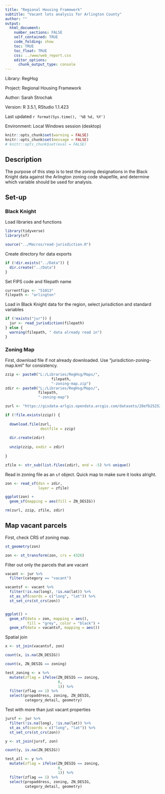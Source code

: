 ```yaml
---
title: "Regional Housing Framework"
subtitle: "Vacant lots analysis for Arlington County"
author: ""
output:
  html_document:
    number_sections: FALSE
    self_contained: TRUE
    code_folding: show
    toc: TRUE
    toc_float: TRUE
    css: ../www/web_report.css
    editor_options:
      chunk_output_type: console
---
```


<link rel="stylesheet" href="//fonts.googleapis.com/css?family=Lato" />

Library: RegHsg

Project: Regional Housing Framework

Author: Sarah Strochak

Version: R 3.5.1, RStudio 1.1.423

Last updated `r format(Sys.time(), '%B %d, %Y')`

Environment: Local Windows session (desktop)


```r
knitr::opts_chunk$set(warning = FALSE)
knitr::opts_chunk$set(message = FALSE)
# knitr::opts_chunk$set(eval = FALSE)
```

## Description

The purpose of this step is to test the zoning designations in the Black Knight data against the Arlington zoning code shapefile, and determine which variable should be used for analysis.

## Set-up

### Black Knight
Load libraries and functions
```r
library(tidyverse)
library(sf)

source("../Macros/read-jurisdiction.R")

```

Create directory for data exports
```r
if (!dir.exists("../Data")) {
  dir.create("../Data")
}

```


Set FIPS code and filepath name
```r
currentfips <- "51013"
filepath <- "arlington"
```

Load in Black Knight data for the region, select jurisdiction and standard variables
```r
if (!exists("jur")) {
  jur <- read_jurisdiction(filepath)
} else {
  warning(filepath, " data already read in")
}

```

### Zoning Map

First, download file if not already downloaded. Use "jurisdiction-zoning-map.kml" for consistency.

```r
zzip <- paste0("L:/Libraries/RegHsg/Maps/",
                     filepath,
                     "-zoning-map.zip")
zdir <- paste0("L:/Libraries/RegHsg/Maps/",
               filepath,
               "-zoning-map")

zurl <- "https://gisdata-arlgis.opendata.arcgis.com/datasets/28efb25252b54f1180b703fbcdd2209b_0"

if (!file.exists(zzip)) {
  
  download.file(zurl,
                destfile = zzip)
  
  dir.create(zdir)
  
  unzip(zzip, exdir = zdir)
  
}

zfile <- str_sub(list.files(zdir), end = -5) %>% unique()
```

Read in zoning file as an `sf` object. Quick map to make sure it looks alright.

```r

zon <- read_sf(dsn = zdir,
               layer = zfile)

ggplot(zon) +
  geom_sf(mapping = aes(fill = ZN_DESIG))

rm(zurl, zzip, zfile, zdir)
```


## Map vacant parcels

First, check CRS of zoning map.
```r
st_geometry(zon)

zon <- st_transform(zon, crs = 4326)
```

Filter out only the parcels that are vacant
```r

vacant <- jur %>% 
  filter(category == "vacant")

vacantsf <- vacant %>% 
  filter(!is.na(long), !is.na(lat)) %>% 
  st_as_sf(coords = c("long", "lat")) %>% 
  st_set_crs(st_crs(zon))


ggplot() +
  geom_sf(data = zon, mapping = aes(),
          fill = "grey", color = "black") +
  geom_sf(data = vacantsf, mapping = aes())

```

Spatial join
```r

x <- st_join(vacantsf, zon)

count(x, is.na(ZN_DESIG))

count(x, ZN_DESIG == zoning)

test_zoning <- x %>% 
  mutate(zflag = ifelse(ZN_DESIG == zoning,
                        0,
                        1)) %>% 
  filter(zflag == 1) %>% 
  select(propaddress, zoning, ZN_DESIG,
         category_detail, geometry)
```


Test with more than just vacant properties
```r

jursf <- jur %>% 
  filter(!is.na(long), !is.na(lat)) %>% 
  st_as_sf(coords = c("long", "lat")) %>% 
  st_set_crs(st_crs(zon))

y <- st_join(jursf, zon)

count(y, is.na(ZN_DESIG))

test_all <- y %>% 
  mutate(zflag = ifelse(ZN_DESIG == zoning,
                        0,
                        1)) %>% 
  filter(zflag == 1) %>% 
  select(propaddress, zoning, ZN_DESIG,
         category_detail, geometry)
```

